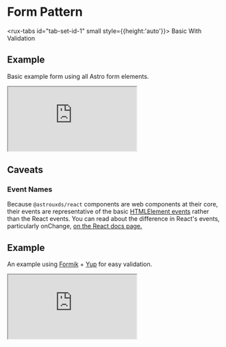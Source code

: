 
<Meta title="Astro UXDS/Patterns/Forms/React" />

<style>
    {`
  .sbdocs .sbdocs-content {
    max-width: 90%;
  }
  rux-tabs {
    margin-bottom: 1rem;
  }
  .sandbox {
    width:100%; height:500px; border:0; border-radius: 4px; overflow:hidden;
  }
`}
</style>

# Form Pattern

<rux-tabs id="tab-set-id-1" small style={{height:'auto'}}>
<rux-tab id="tab-id-1">Basic</rux-tab>
<rux-tab id="tab-id-2">With Validation</rux-tab>
</rux-tabs>

<rux-tab-panels aria-labelledby="tab-set-id-1">
  <rux-tab-panel aria-labelledby="tab-id-1">

## Example

Basic example form using all Astro form elements.

<iframe
    src="https://codesandbox.io/embed/github/RocketCommunicationsInc/astro/tree/main/packages/web-components/src/stories/astro-sandboxes/forms/react/basic"
    class="sandbox"
    title="Astro React Form Pattern"
    allow="accelerometer; ambient-light-sensor; camera; encrypted-media; geolocation; gyroscope; hid; microphone; midi; payment; usb; vr; xr-spatial-tracking"
    sandbox="allow-forms allow-modals allow-popups allow-presentation allow-same-origin allow-scripts"
></iframe>

## Caveats

### Event Names

Because `@astrouxds/react` components are web components at their core, their events are representative of the
basic [HTMLElement events](https://developer.mozilla.org/en-US/docs/Web/API/HTMLElement#events) rather than the React events. You can read about the
difference in React's events, particularly onChange, [on the React docs page.](https://reactjs.org/docs/dom-elements.html#onchange)

  </rux-tab-panel>
  <rux-tab-panel aria-labelledby="tab-id-2">

## Example

An example using [Formik](https://formik.org/) + [Yup](https://github.com/jquense/yup) for easy validation.

<iframe
    src="https://codesandbox.io/embed/github/RocketCommunicationsInc/astro/tree/main/packages/web-components/src/stories/astro-sandboxes/forms/react/validation"
    class="sandbox"
    title="Astro React From with Formik"
    allow="accelerometer; ambient-light-sensor; camera; encrypted-media; geolocation; gyroscope; hid; microphone; midi; payment; usb; vr; xr-spatial-tracking"
    sandbox="allow-forms allow-modals allow-popups allow-presentation allow-same-origin allow-scripts"
></iframe>

  </rux-tab-panel>
</rux-tab-panels>
